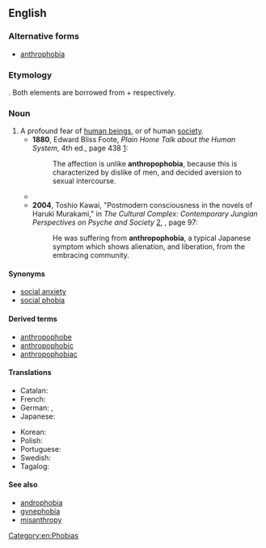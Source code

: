 ==English==

===Alternative forms===
* [[anthrophobia]]

===Etymology===
{{confix|en|anthropo|phobia}}. Both elements are borrowed from {{etyl|grc|en}} {{m|grc|ἄνθρωπος||man, human}} + {{m|grc|φόβος||fear}} respectively.

===Noun===
{{wikipedia}}
{{en-noun|-}}

# A profound fear of [[human being]]s, or of human [[society]].
#* '''1880''', Edward Bliss Foote, ''Plain Home Talk about the Human System'', 4th ed., page 438 [http://books.google.com/books?id=3lUGmEf6bR0C&q=%22unlike+anthropophobia%22&pgis=1]:
#*: The affection is unlike '''anthropophobia''', because this is characterized by dislike of men, and decided aversion to sexual intercourse.
#* {{quote-text|en|year=1925|author={{w|Sinclair Lewis}}|title=[[w:Arrowsmith (novel)|Arrowsmith]]|passage=It was when '''anthropophobia''' set in, when he was made uneasy by people who walked too close to him, that, sagely viewing his list and seeing how many phobias were now checked, he permitted himself to rest.}}
#* '''2004''', Toshio Kawai, "Postmodern consciousness in the novels of Haruki Murakami," in ''The Cultural Complex: Contemporary Jungian Perspectives on Psyche and Society'' [http://books.google.com/books?id=CECzJNxyfocC], {{ISBN|1583919139}}, page 97:
#*: He was suffering from '''anthropophobia''', a typical Japanese symptom which shows alienation, and liberation, from the embracing community.

====Synonyms====
* [[social anxiety]]
* [[social phobia]]

====Derived terms====
* [[anthropophobe]]
* [[anthropophobic]]
* [[anthropophobiac]]

====Translations====
{{trans-top|fear of human beings}}
* Catalan: {{t|ca|antropofòbia|f}}
* French: {{t+|fr|anthropophobie|f}}
* German: {{t+|de|Anthropophobie|f}}, {{t|de|Menschenscheu|f}}
* Japanese: {{t|ja|対人恐怖症|tr=たいじんきょうふしょう, taijin kyōfushō}}
{{trans-mid}}
* Korean: {{t|ko|대인 공포증}}
* Polish: {{t+|pl|antropofobia|f}}
* Portuguese: {{t+|pt|antropofobia|f}}
* Swedish: {{t|sv|antropofobi|c}}
* Tagalog: {{t|tl|taosikway}}
{{trans-bottom}}

====See also====
* [[androphobia]]
* [[gynephobia]]
* [[misanthropy]]

[[Category:en:Phobias]]